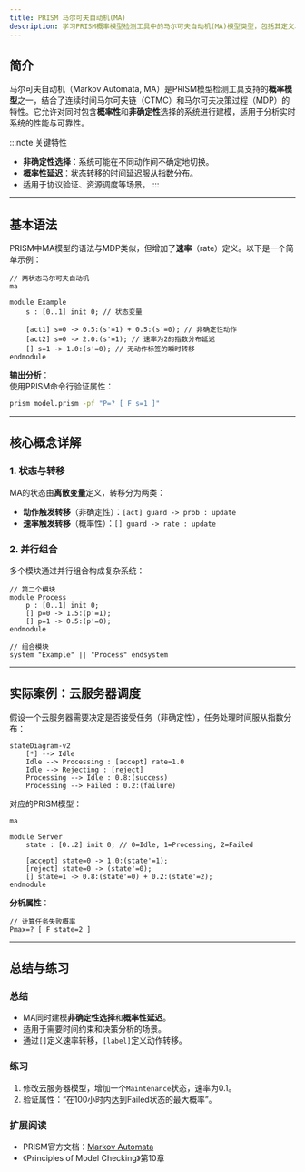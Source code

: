 ```yaml
---
title: PRISM 马尔可夫自动机(MA)
description: 学习PRISM概率模型检测工具中的马尔可夫自动机(MA)模型类型，包括其定义、语法和应用示例。
---
```


## 简介

马尔可夫自动机（Markov Automata, MA）是PRISM模型检测工具支持的**概率模型**之一，结合了连续时间马尔可夫链（CTMC）和马尔可夫决策过程（MDP）的特性。它允许对同时包含**概率性**和**非确定性**选择的系统进行建模，适用于分析实时系统的性能与可靠性。

:::note 关键特性
- **非确定性选择**：系统可能在不同动作间不确定地切换。
- **概率性延迟**：状态转移的时间延迟服从指数分布。
- 适用于协议验证、资源调度等场景。
:::

---

## 基本语法

PRISM中MA模型的语法与MDP类似，但增加了**速率**（rate）定义。以下是一个简单示例：

```prism
// 两状态马尔可夫自动机
ma

module Example
    s : [0..1] init 0; // 状态变量

    [act1] s=0 -> 0.5:(s'=1) + 0.5:(s'=0); // 非确定性动作
    [act2] s=0 -> 2.0:(s'=1); // 速率为2的指数分布延迟
    [] s=1 -> 1.0:(s'=0); // 无动作标签的瞬时转移
endmodule
```

**输出分析**：  
使用PRISM命令行验证属性：
```bash
prism model.prism -pf "P=? [ F s=1 ]"
```

---

## 核心概念详解

### 1. 状态与转移
MA的状态由**离散变量**定义，转移分为两类：
- **动作触发转移**（非确定性）：`[act] guard -> prob : update`
- **速率触发转移**（概率性）：`[] guard -> rate : update`

### 2. 并行组合
多个模块通过并行组合构成复杂系统：
```prism
// 第二个模块
module Process
    p : [0..1] init 0;
    [] p=0 -> 1.5:(p'=1);
    [] p=1 -> 0.5:(p'=0);
endmodule

// 组合模块
system "Example" || "Process" endsystem
```

---

## 实际案例：云服务器调度

假设一个云服务器需要决定是否接受任务（非确定性），任务处理时间服从指数分布：

```mermaid
stateDiagram-v2
    [*] --> Idle
    Idle --> Processing : [accept] rate=1.0
    Idle --> Rejecting : [reject]
    Processing --> Idle : 0.8:(success)
    Processing --> Failed : 0.2:(failure)
```

对应的PRISM模型：
```prism
ma

module Server
    state : [0..2] init 0; // 0=Idle, 1=Processing, 2=Failed

    [accept] state=0 -> 1.0:(state'=1);
    [reject] state=0 -> (state'=0);
    [] state=1 -> 0.8:(state'=0) + 0.2:(state'=2);
endmodule
```

**分析属性**：  
```prism
// 计算任务失败概率
Pmax=? [ F state=2 ]
```

---

## 总结与练习

### 总结
- MA同时建模**非确定性选择**和**概率性延迟**。
- 适用于需要时间约束和决策分析的场景。
- 通过`[]`定义速率转移，`[label]`定义动作转移。

### 练习
1. 修改云服务器模型，增加一个`Maintenance`状态，速率为0.1。
2. 验证属性：“在100小时内达到Failed状态的最大概率”。

### 扩展阅读
- PRISM官方文档：[Markov Automata](https://www.prismmodelchecker.org/manual/ThePRISMLanguage/MarkovAutomata)
- 《Principles of Model Checking》第10章